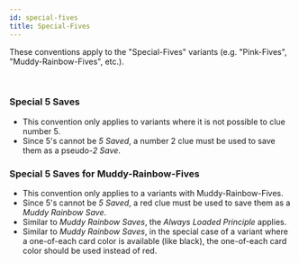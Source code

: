 ```yaml
---
id: special-fives
title: Special-Fives
---
```


These conventions apply to the "Special-Fives" variants (e.g. "Pink-Fives", "Muddy-Rainbow-Fives", etc.).

<br />

### Special 5 Saves

- This convention only applies to variants where it is not possible to clue number 5.
- Since 5's cannot be _5 Saved_, a number 2 clue must be used to save them as a pseudo-_2 Save_.

### Special 5 Saves for Muddy-Rainbow-Fives

- This convention only applies to a variants with Muddy-Rainbow-Fives.
- Since 5's cannot be _5 Saved_, a red clue must be used to save them as a _Muddy Rainbow Save_.
- Similar to _Muddy Rainbow Saves_, the _Always Loaded Principle_ applies.
- Similar to _Muddy Rainbow Saves_, in the special case of a variant where a one-of-each card color is available (like black), the one-of-each card color should be used instead of red.
